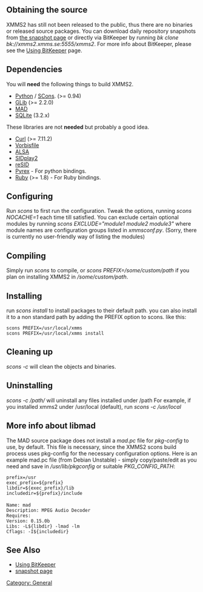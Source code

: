 {{Navbar}}

== Obtaining the source ==

XMMS2 has still not been released to the public, thus there are no binaries or released source packages. You can download daily repository snapshots from [http://xmms2.xmms.org/snapshots/ the snapshot page] or directly via BitKeeper by running ''bk clone bk://xmms2.xmms.se:5555/xmms2''. For more info about BitKeeper, please see the [[Using BitKeeper]] page.

== Dependencies ==

You will '''need''' the following things to build XMMS2.

* [http://www.python.org/ Python] / [http://www.scons.org/ SCons]. (>= 0.94)
* [http://www.gtk.org/ GLib] (>= 2.2.0)
* [http://www.underbit.com/products/mad/ MAD]
* [http://www.sqlite.org SQLite] (3.2.x)


These libraries are not '''needed''' but probably a good idea.

* [http://curl.haxx.se Curl] (>= 7.11.2)
* [http://www.xiph.org Vorbisfile]
* [http://www.alsa-project.org ALSA]
* [http://sidplay2.sourceforge.net/ SIDplay2]
* [http://www.geocities.com/SiliconValley/Lakes/5147/resid/ reSID]
* [http://www.cosc.canterbury.ac.nz/~greg/python/Pyrex/ Pyrex] - For python bindings.
* [http://www.ruby-lang.org/ Ruby] (>= 1.8) - For Ruby bindings.

== Configuring ==
Run ''scons'' to first run the configuration. Tweak the options, running ''scons NOCACHE=1'' each time till satisfied. You can exclude certain optional modules by running ''scons EXCLUDE="module1 module2 module3"'' where module names are configuration groups listed in ''xmmsconf.py''. (Sorry, there is currently no user-friendly way of listing the modules)

== Compiling ==
Simply run ''scons'' to compile, or ''scons PREFIX=/some/custom/path'' if you plan on installing XMMS2 in ''/some/custom/path''.

== Installing ==

run ''scons install'' to install packages to their default path. you can also install it to a non standard path by adding the PREFIX option to scons. like this:

 scons PREFIX=/usr/local/xmms
 scons PREFIX=/usr/local/xmms install

== Cleaning up ==

''scons -c'' will clean the objects and binaries.

== Uninstalling ==
''scons -c /path/'' will uninstall any files installed under /path
For example, if you installed xmms2 under /usr/local (default), run ''scons -c /usr/local''

== More info about libmad ==

The MAD source package does not install a ''mad.pc'' file for ''pkg-config'' to use, by default. This file is necessary, since the XMMS2 scons build process uses pkg-config for the necessary configuration options. Here is an example mad.pc file (from Debian Unstable) - simply copy/paste/edit as you need and save in ''/usr/lib/pkgconfig'' or suitable ''PKG_CONFIG_PATH'':

 prefix=/usr
 exec_prefix=${prefix}
 libdir=${exec_prefix}/lib
 includedir=${prefix}/include
 
 Name: mad
 Description: MPEG Audio Decoder
 Requires:
 Version: 0.15.0b
 Libs: -L${libdir} -lmad -lm
 Cflags: -I${includedir}

== See Also ==
* [[Using BitKeeper]]
* [http://xmms2.xmms.org/snapshots/ snapshot page]

[[Category: General]]